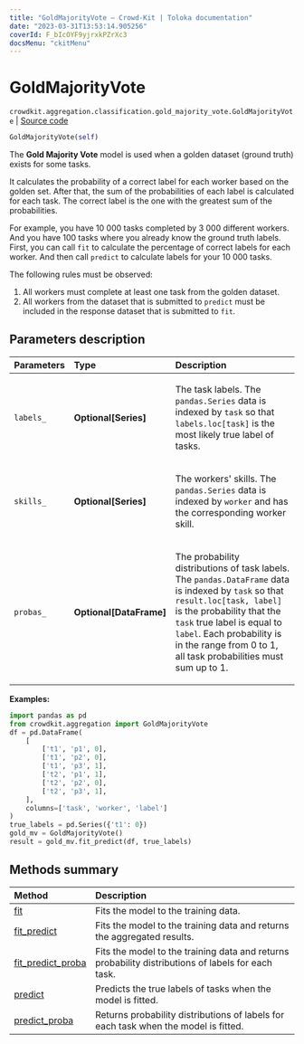 ```yaml
---
title: "GoldMajorityVote — Crowd-Kit | Toloka documentation"
date: "2023-03-31T13:53:14.905256"
coverId: F_bIcOYF9yjrxkPZrXc3
docsMenu: "ckitMenu"
---
```


# GoldMajorityVote

`crowdkit.aggregation.classification.gold_majority_vote.GoldMajorityVote` | [Source code](https://github.com/Toloka/crowd-kit/blob/v1.2.1/crowdkit/aggregation/classification/gold_majority_vote.py#L14)

```python
GoldMajorityVote(self)
```

The **Gold Majority Vote** model is used when a golden dataset (ground truth) exists for some tasks.

It calculates the probability of a correct label for each worker based on the golden set.
After that, the sum of the probabilities of each label is calculated for each task.
The correct label is the one with the greatest sum of the probabilities.

For example, you have 10 000 tasks completed by 3 000 different workers. And you have 100 tasks where you already
know the ground truth labels. First, you can call `fit` to calculate the percentage of correct labels for each worker.
And then call `predict` to calculate labels for your 10 000 tasks.

The following rules must be observed:

1. All workers must complete at least one task from the golden dataset.
2. All workers from the dataset that is submitted to `predict` must be included in the response dataset that is submitted to `fit`.

## Parameters description

| Parameters | Type | Description |
| :----------| :----| :-----------|
`labels_`|**Optional\[Series\]**|<p>The task labels. The `pandas.Series` data is indexed by `task` so that `labels.loc[task]` is the most likely true label of tasks.</p>
`skills_`|**Optional\[Series\]**|<p>The workers' skills. The `pandas.Series` data is indexed by `worker` and has the corresponding worker skill.</p>
`probas_`|**Optional\[DataFrame\]**|<p>The probability distributions of task labels. The `pandas.DataFrame` data is indexed by `task` so that `result.loc[task, label]` is the probability that the `task` true label is equal to `label`. Each probability is in the range from 0 to 1, all task probabilities must sum up to 1.</p>

**Examples:**

```python
import pandas as pd
from crowdkit.aggregation import GoldMajorityVote
df = pd.DataFrame(
    [
        ['t1', 'p1', 0],
        ['t1', 'p2', 0],
        ['t1', 'p3', 1],
        ['t2', 'p1', 1],
        ['t2', 'p2', 0],
        ['t2', 'p3', 1],
    ],
    columns=['task', 'worker', 'label']
)
true_labels = pd.Series({'t1': 0})
gold_mv = GoldMajorityVote()
result = gold_mv.fit_predict(df, true_labels)
```

## Methods summary

| Method | Description |
| :------| :-----------|
[fit](/docs/crowd-kit/reference/crowdkit.aggregation.classification.gold_majority_vote.GoldMajorityVote.fit)| Fits the model to the training data.
[fit_predict](/docs/crowd-kit/reference/crowdkit.aggregation.classification.gold_majority_vote.GoldMajorityVote.fit_predict)| Fits the model to the training data and returns the aggregated results.
[fit_predict_proba](/docs/crowd-kit/reference/crowdkit.aggregation.classification.gold_majority_vote.GoldMajorityVote.fit_predict_proba)| Fits the model to the training data and returns probability distributions of labels for each task.
[predict](/docs/crowd-kit/reference/crowdkit.aggregation.classification.gold_majority_vote.GoldMajorityVote.predict)| Predicts the true labels of tasks when the model is fitted.
[predict_proba](/docs/crowd-kit/reference/crowdkit.aggregation.classification.gold_majority_vote.GoldMajorityVote.predict_proba)| Returns probability distributions of labels for each task when the model is fitted.